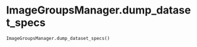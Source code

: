 # ImageGroupsManager.dump_dataset_specs { #napari_activelearning.ImageGroupsManager.dump_dataset_specs }

```python
ImageGroupsManager.dump_dataset_specs()
```

